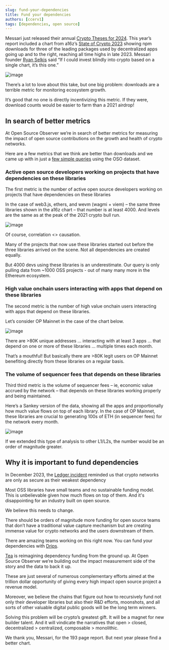 ```yaml
---
slug: fund-your-dependencies
title: Fund your dependencies
authors: [ccerv1]
tags: [dependencies, open source]
---
```


Messari just released their annual [Crypto Theses for 2024](https://messari.io/crypto-theses-for-2024). This year’s report included a chart from a16z’s [State of Crypto 2023](https://a16zcrypto.com/posts/article/spotlight-on-crypto-policy/) showing npm downloads for three of the leading packages used by decentralized apps going up and to the right, reaching all time highs in late 2023. Messari founder [Ryan Selkis](https://twitter.com/twobitidiot) said “If I could invest blindly into crypto based on a single chart, it’s this one.” 

![image](./a16z.png)

There’s a lot to love about this take, but one big problem: downloads are a terrible metric for monitoring ecosystem growth.

<!-- truncate -->

It’s good that no one is directly incentivizing this metric. If they were, download counts would be easier to farm than a 2021 airdrop!


## In search of better metrics

At Open Source Observer we’re in search of better metrics for measuring the impact of open source contributions on the growth and health of crypto networks.

Here are a few metrics that we think are better than downloads and we came up with in just a [few simple queries](https://github.com/opensource-observer/insights/blob/main/analysis/dependencies/2023-12-21_EthereumDependencies.ipynb) using the OSO dataset.


### Active open source developers working on projects that have dependencies on these libraries

The first metric is the number of active open source developers working on projects that have dependencies on these libraries

In the case of web3.js, ethers, and wevm (wagmi + viem) – the same three libraries shown in the a16z chart – that number is at least 4000. And levels are the same as at the peak of the 2021 crypto bull run.

![image](./mads.png)

Of course, correlation &lt;> causation.

Many of the projects that now use these libraries started out before the three libraries arrived on the scene. Not all dependencies are created equally.

But 4000 devs using these libraries is an underestimate. Our query is only pulling data from ~1000 OSS projects - out of many many more in the Ethereum ecosystem.


### High value onchain users interacting with apps that depend on these libraries

The second metric is the number of high value onchain users interacting with apps that depend on these libraries.

Let’s consider OP Mainnet in the case of the chart below.

![image](./maus.png)

There are >80K unique addresses … interacting with at least 3 apps … that depend on one or more of these libraries … multiple times each month.

That’s a mouthful! But basically there are >80K legit users on OP Mainnet benefiting directly from these libraries on a regular basis.


### The volume of sequencer fees that depends on these libraries

Third third metric is the volume of sequencer fees – ie, economic value accrued by the network – that depends on these libraries working properly and being maintained.

Here’s a Sankey version of the data, showing all the apps and proportionally how much value flows on top of each library. In the case of OP Mainnet, these libraries are crucial to generating 100s of ETH (in sequencer fees) for the network every month. 

![image](./sankey.png)

If we extended this type of analysis to other L1/L2s, the number would be an order of magnitude greater.


## Why it is important to fund dependencies

In December 2023, the [Ledger incident](https://www.ledger.com/blog/a-letter-from-ledger-chairman-ceo-pascal-gauthier-regarding-ledger-connect-kit-exploit) reminded us that crypto networks are only as secure as their weakest dependency

Most OSS libraries have small teams and no sustainable funding model. This is unbelievable given how much flows on top of them. And it's disappointing for an industry built on open source.

We believe this needs to change.

There should be orders of magnitude more funding for open source teams that don’t have a traditional value capture mechanism but are creating immense value for crypto networks and the users downstream of them.

There are amazing teams working on this right now. You can fund your dependencies with [Drips](https://www.drips.network/). 

[Tea](https://tea.xyz/) is reimagining dependency funding from the ground up. At Open Source Observer we’re building out the impact measurement side of the story and the data to back it up.

These are just several of numerous complementary efforts aimed at the trillion dollar opportunity of giving every high impact open source project a revenue model.

Moreover, we believe the chains that figure out how to recursively fund not only their developer libraries but also their R&D efforts, moonshots, and all sorts of other valuable digital public goods will be the long term winners.

Solving this problem will be crypto’s greatest gift. It will be a magnet for new builder talent. And it will vindicate the narratives that open > closed, decentralized > centralized, composable > monolithic.

We thank you, Messari, for the 193 page report. But next year please find a better chart.
